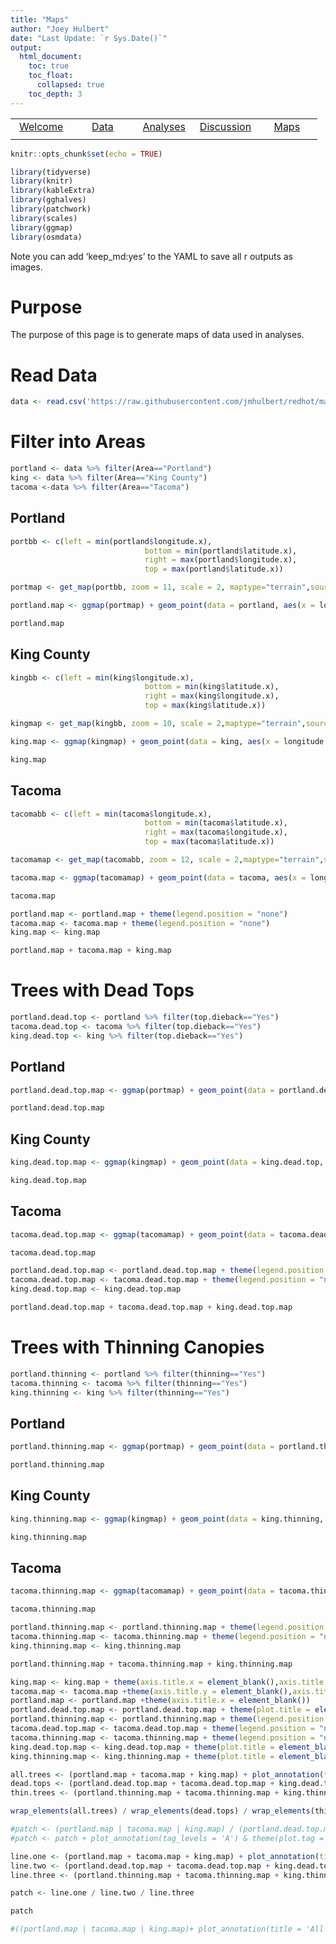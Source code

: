 ```yaml
---
title: "Maps"
author: "Joey Hulbert"
date: "Last Update: `r Sys.Date()`"
output: 
  html_document:
    toc: true
    toc_float:
      collapsed: true
    toc_depth: 3
---
```


|            |            |            |            |            |
|:----------:|:----------:|:----------:|:----------:|:----------:|
|[Welcome](https://jmhulbert.github.io/redhot)|[Data](https://jmhulbert.github.io/redhot/data)|[Analyses](https://jmhulbert.github.io/redhot/analyses)|[Discussion](https://jmhulbert.github.io/redhot/discussion)|[Maps](https://jmhulbert.github.io/redhot/maps)
|             |           |            |            |            |

```r
knitr::opts_chunk$set(echo = TRUE)
```

```r
library(tidyverse)
library(knitr)
library(kableExtra)
library(gghalves)
library(patchwork)
library(scales)
library(ggmap)
library(osmdata)
```

Note you can add 'keep_md:yes' to the YAML to save all r outputs as images. 

# Purpose

The purpose of this page is to generate maps of data used in analyses. 


# Read Data

```r
data <- read.csv('https://raw.githubusercontent.com/jmhulbert/redhot/main/data/urban-data-modified.csv')
```

# Filter into Areas

```r
portland <- data %>% filter(Area=="Portland")
king <- data %>% filter(Area=="King County")
tacoma <-data %>% filter(Area=="Tacoma")
```


## Portland

```r
portbb <- c(left = min(portland$longitude.x), 
                              bottom = min(portland$latitude.x), 
                              right = max(portland$longitude.x), 
                              top = max(portland$latitude.x))
```


```r
portmap <- get_map(portbb, zoom = 11, scale = 2, maptype="terrain",source="google")
```
```r
portland.map <- ggmap(portmap) + geom_point(data = portland, aes(x = longitude.x, y = latitude.x,fill=DN_AF1), color = "black",pch=21, size = 3) + theme_minimal() +scale_fill_viridis_c(option = "inferno")+labs(title="Portland",x="Longitude",y="Latitude",fill="Afternoon\nTemp (F)") +theme(plot.title = element_text(size = 14, hjust = .5,face = "bold.italic"))
```

```r
portland.map
```

## King County

```r
kingbb <- c(left = min(king$longitude.x), 
                              bottom = min(king$latitude.x), 
                              right = max(king$longitude.x), 
                              top = max(king$latitude.x))
```


```r
kingmap <- get_map(kingbb, zoom = 10, scale = 2,maptype="terrain",source="google")
```

```r
king.map <- ggmap(kingmap) + geom_point(data = king, aes(x = longitude.x, y = latitude.x,fill=DN_AF1), color = "black",pch=21, size = 3) + theme_minimal() +scale_fill_viridis_c(option = "inferno")+labs(title="King County",x="Longitude",y="Latitude",fill="Afternoon\nTemp (F)") +theme(plot.title = element_text(size = 14, hjust = .5,face = "bold.italic"))
```

```r
king.map
```


## Tacoma

```r
tacomabb <- c(left = min(tacoma$longitude.x), 
                              bottom = min(tacoma$latitude.x), 
                              right = max(tacoma$longitude.x), 
                              top = max(tacoma$latitude.x))
```


```r
tacomamap <- get_map(tacomabb, zoom = 12, scale = 2,maptype="terrain",source="google")
```

```r
tacoma.map <- ggmap(tacomamap) + geom_point(data = tacoma, aes(x = longitude.x, y = latitude.x,fill=DN_AF1), color = "black",pch=21, size = 3) + theme_minimal() +scale_fill_viridis_c(option = "inferno")+labs(title="Tacoma",x="Longitude",y="Latitude",fill="Afternoon\nTemp (F)") +theme(plot.title = element_text(size = 14, hjust = .5,face = "bold.italic"))
```

```r
tacoma.map
```

```r
portland.map <- portland.map + theme(legend.position = "none")
tacoma.map <- tacoma.map + theme(legend.position = "none")
king.map <- king.map
```



```r
portland.map + tacoma.map + king.map
```


# Trees with Dead Tops

```r
portland.dead.top <- portland %>% filter(top.dieback=="Yes")
tacoma.dead.top <- tacoma %>% filter(top.dieback=="Yes")
king.dead.top <- king %>% filter(top.dieback=="Yes")
```



## Portland

```r
portland.dead.top.map <- ggmap(portmap) + geom_point(data = portland.dead.top, aes(x = longitude.x, y = latitude.x,fill=DN_AF1), color = "black",pch=21, size = 3) + theme_minimal() +scale_fill_viridis_c(option = "inferno")+labs(title="Portland",x="Longitude",y="Latitude",fill="Afternoon\nTemp (F)") +theme(plot.title = element_text(size = 14, hjust = .5,face = "bold.italic"))
```

```r
portland.dead.top.map
```

## King County

```r
king.dead.top.map <- ggmap(kingmap) + geom_point(data = king.dead.top, aes(x = longitude.x, y = latitude.x,fill=DN_AF1), color = "black",pch=21, size = 3) + theme_minimal() +scale_fill_viridis_c(option = "inferno")+labs(title="King County",x="Longitude",y="Latitude",fill="Afternoon\nTemp (F)") +theme(plot.title = element_text(size = 14, hjust = .5,face = "bold.italic"))
```

```r
king.dead.top.map
```

## Tacoma

```r
tacoma.dead.top.map <- ggmap(tacomamap) + geom_point(data = tacoma.dead.top, aes(x = longitude.x, y = latitude.x,fill=DN_AF1), color = "black",pch=21, size = 3) + theme_minimal() +scale_fill_viridis_c(option = "inferno")+labs(title="Tacoma",x="Longitude",y="Latitude",fill="Afternoon\nTemp (F)") +theme(plot.title = element_text(size = 14, hjust = .5,face = "bold.italic"))
```

```r
tacoma.dead.top.map
```


```r
portland.dead.top.map <- portland.dead.top.map + theme(legend.position = "none")
tacoma.dead.top.map <- tacoma.dead.top.map + theme(legend.position = "none")
king.dead.top.map <- king.dead.top.map
```



```r
portland.dead.top.map + tacoma.dead.top.map + king.dead.top.map
```


# Trees with Thinning Canopies

```r
portland.thinning <- portland %>% filter(thinning=="Yes")
tacoma.thinning <- tacoma %>% filter(thinning=="Yes")
king.thinning <- king %>% filter(thinning=="Yes")
```



## Portland

```r
portland.thinning.map <- ggmap(portmap) + geom_point(data = portland.thinning, aes(x = longitude.x, y = latitude.x,fill=DN_AF1), color = "black",pch=21, size = 3) + theme_minimal() +scale_fill_viridis_c(option = "inferno")+labs(title="Portland",x="Longitude",y="Latitude",fill="Afternoon\nTemp (F)") +theme(plot.title = element_text(size = 14, hjust = .5,face = "bold.italic"))
```

```r
portland.thinning.map
```

## King County

```r
king.thinning.map <- ggmap(kingmap) + geom_point(data = king.thinning, aes(x = longitude.x, y = latitude.x,fill=DN_AF1), color = "black",pch=21, size = 3) + theme_minimal() +scale_fill_viridis_c(option = "inferno")+labs(title="King County",x="Longitude",y="Latitude",fill="Afternoon\nTemp (F)") +theme(plot.title = element_text(size = 14, hjust = .5,face = "bold.italic"))
```

```r
king.thinning.map
```

## Tacoma

```r
tacoma.thinning.map <- ggmap(tacomamap) + geom_point(data = tacoma.thinning, aes(x = longitude.x, y = latitude.x,fill=DN_AF1), color = "black",pch=21, size = 3) + theme_minimal() +scale_fill_viridis_c(option = "inferno")+labs(title="Tacoma",x="Longitude",y="Latitude",fill="Afternoon\nTemp (F)") +theme(plot.title = element_text(size = 14, hjust = .5,face = "bold.italic"))
```

```r
tacoma.thinning.map
```


```r
portland.thinning.map <- portland.thinning.map + theme(legend.position = "none")
tacoma.thinning.map <- tacoma.thinning.map + theme(legend.position = "none")
king.thinning.map <- king.thinning.map
```


```r
portland.thinning.map + tacoma.thinning.map + king.thinning.map
```


```r
king.map <- king.map + theme(axis.title.x = element_blank(),axis.title.y = element_blank())
tacoma.map <- tacoma.map +theme(axis.title.y = element_blank(),axis.title.x = element_blank())
portland.map <- portland.map +theme(axis.title.x = element_blank())
portland.dead.top.map <- portland.dead.top.map + theme(plot.title = element_blank(),axis.title.x = element_blank()) 
portland.thinning.map <- portland.thinning.map + theme(legend.position = "none",plot.title = element_blank())
tacoma.dead.top.map <- tacoma.dead.top.map + theme(legend.position = "none",plot.title = element_blank(),axis.title.x = element_blank(),axis.title.y = element_blank())
tacoma.thinning.map <- tacoma.thinning.map + theme(legend.position = "none",plot.title = element_blank(),axis.title.y = element_blank())
king.dead.top.map <- king.dead.top.map + theme(plot.title = element_blank(),axis.title.x = element_blank(),axis.title.y = element_blank())
king.thinning.map <- king.thinning.map + theme(plot.title = element_blank(),axis.title.y = element_blank())
```

```r
all.trees <- (portland.map + tacoma.map + king.map) + plot_annotation(title = 'All Trees') & theme(plot.title = element_text(hjust = 0.5))
dead.tops <- (portland.dead.top.map + tacoma.dead.top.map + king.dead.top.map) + plot_annotation(title = 'Trees with Dead Tops') & theme(plot.title = element_text(hjust = 0.5))
thin.trees <- (portland.thinning.map + tacoma.thinning.map + king.thinning.map) + plot_annotation(title = 'Trees with Thinning Canopies') & theme(plot.title = element_text(hjust = 0.5))
```

```r
wrap_elements(all.trees) / wrap_elements(dead.tops) / wrap_elements(thin.trees)
```

```r
#patch <- (portland.map | tacoma.map | king.map) / (portland.dead.top.map | tacoma.dead.top.map | king.dead.top.map) / (portland.thinning.map | tacoma.thinning.map | king.thinning.map)
#patch <- patch + plot_annotation(tag_levels = 'A') & theme(plot.tag = element_text(size = 12))

line.one <- (portland.map + tacoma.map + king.map) + plot_annotation(title = 'All iNaturalist Observations')
line.two <- (portland.dead.top.map + tacoma.dead.top.map + king.dead.top.map) + plot_annotation(title = 'Observations with Dead-Tops')
line.three <- (portland.thinning.map + tacoma.thinning.map + king.thinning.map) + plot_annotation(title = 'Observations with Thinning Canopies')

patch <- line.one / line.two / line.three
```



```r
patch

#((portland.map | tacoma.map | king.map)+ plot_annotation(title = 'All iNaturalist Observations')) / ((portland.dead.top.map | tacoma.dead.top.map | king.dead.top.map)+ plot_annotation(title = 'Observations with Dead-Tops')) / ((portland.thinning.map | tacoma.thinning.map | king.thinning.map)+ plot_annotation(title = 'Observations with Thinning Canopies'))
```


